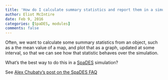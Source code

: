 ```yaml
---
title: 'How do I calculate summary statistics and report them in a simulation?'
author: Eliot McIntire
date: Feb 9, 2016
categories: [SpaDES, modules]
comments: false
---
```

Often, we want to calculate some summary statistics from an object, such as a the mean value of a map, and plot that as a graph, updated at some interval, so that we can see how that statistic behaves over the simulation.

What's the best way to do this in a [SpaDES](https://spades.predictiveecology.org/) simulation?

See [Alex Chubaty's post on the SpaDES FAQ](https://github.com/PredictiveEcology/SpaDES/wiki/Summary-statistics-in-simulations)

